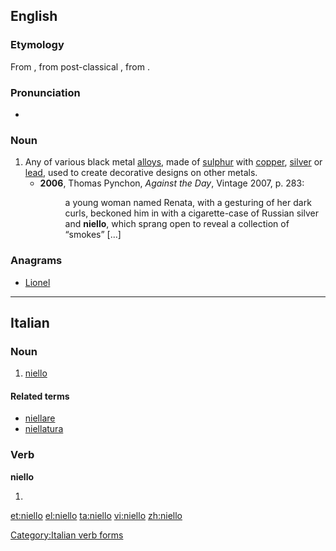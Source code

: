 {{also|niellò}}
==English==

===Etymology===
From {{etyl|it}} {{term|niello|lang=it}}, from post-classical {{etyl|la}} {{term|nigellum|lang=la}}, from {{etyl|la}} {{term|nigellus||blackish|lang=la}}.

===Pronunciation===
* {{IPA|/nɪˈɛləʊ/}}

===Noun===
{{en-noun|-}}

# Any of various black metal [[alloys]], made of [[sulphur]] with [[copper]], [[silver]] or [[lead]], used to create decorative designs on other metals.
#* '''2006''', Thomas Pynchon, ''Against the Day'', Vintage 2007, p. 283:
#*: a young woman named Renata, with a gesturing of her dark curls, beckoned him in with a cigarette-case of Russian silver and '''niello''', which sprang open to reveal a collection of “smokes” [...]

===Anagrams===
* [[Lionel#English|Lionel]]

----
==Italian==

===Noun===
{{wikipedia|lang=it}}
{{it-noun|niell|m|o|i}}

# [[#English|niello]]

====Related terms====
* [[niellare]]
* [[niellatura]]

===Verb===
'''niello'''

# {{conjugation of|niellare||1|s|pres|ind|lang=it}}

[[Category:Italian verb forms]]

[[et:niello]]
[[el:niello]]
[[ta:niello]]
[[vi:niello]]
[[zh:niello]]